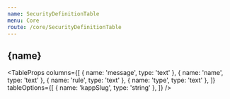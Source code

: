 ```yaml
---
name: SecurityDefinitionTable
menu: Core
route: /core/SecurityDefinitionTable
---
```



<h2>{name}</h2>

<TableProps
  columns={[
    { name: 'message', type: 'text' },
    { name: 'name', type: 'text' },
    { name: 'rule', type: 'text' },
    { name: 'type', type: 'text' },
  ]}
  tableOptions={[
    { name: 'kappSlug', type: 'string' },
  ]}
/>
